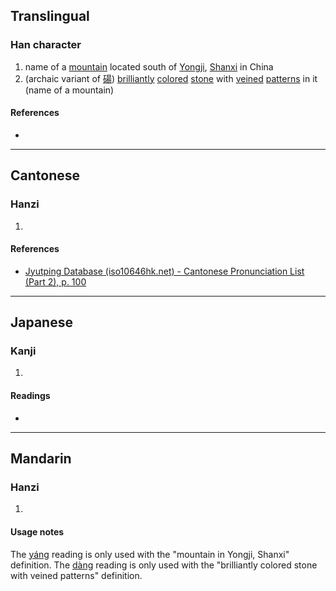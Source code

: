 {{character info/new}}
==Translingual==

===Han character===
{{Han char|rn=46|rad=山|as=09|sn=12|four=26727|canj=UAMH|ids=⿰山昜}}

# name of a [[mountain]] located south of [[w:Yongji, Shanxi|Yongji]], [[Shanxi]] in China
# (archaic variant of [[碭]]) [[brilliantly]] [[color]]ed [[stone]] with [[veined]] [[pattern]]s in it (name of a mountain)

====References====
* {{Han ref|kx=0315.220|dkj=08245|dj=0616.140|hdz=10786.020|uh=5D35|ud=23861|bh=D8DF|bd=55519}}

----

==Cantonese==

===Hanzi===
{{yue-hanzi|jyut=[[joeng4]]|y=yeung4}}

# {{defn|lang=yue|sort=山09}}

====References====
* [http://www.iso10646hk.net/jp/document/download.jsp Jyutping Database (iso10646hk.net) - Cantonese Pronunciation List (Part 2), p. 100]

----

==Japanese==

===Kanji===
{{ja-kanji|grade=|rs=山09}}

# {{defn|lang=ja|sort=山09}}

====Readings====
* {{ja-readings|on=[[せう]] (seu), [[たう]] (tau)|kun=}}

----

==Mandarin==

===Hanzi===
{{cmn-hanzi|pin=[[yáng]] ([[yang2]]), [[dàng]] ([[dang4]])|wg=yang<sup>2</sup>, tang<sup>4</sup>}}

# {{defn|lang=cmn|sort=山09}}

====Usage notes====
The [[yáng]] reading is only used with the "mountain in Yongji, Shanxi" definition. The [[dàng]] reading is only used with the "brilliantly colored stone with veined patterns" definition.